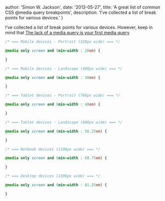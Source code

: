 
  author: 'Simon W. Jackson',
  date: '2013-05-27',
  title: 'A great list of common CSS @media query breakpoints',
  description: 'I’ve collected a list of break points for various devices.'
}


I’ve collected a list of break points for various devices. However, keep in mind that [The lack of a media query is your first media query](https://web.archive.org/web/20140206061024/https://twitter.com/bryanrieger)

```css
/* === Mobile devices - Portrait (320px wide) === */

@media only screen and (min-width : 20em) {

}

/* === Mobile devices - Landscape (480px wide) === */

@media only screen and (min-width : 30em) {

}

/* === Tablet devices - Portrait (768px wide) === */

@media only screen and (min-width : 48em) {

}

/* === Tablet devices - Landscape (900px wide) === */

@media only screen and (min-width : 56.25em) {

}

/* === Netbook devices (1100px wide) === */

@media only screen and (min-width : 68.75em) {

}

/* === Desktop devices (1300px wide) === */

@media only screen and (min-width : 81.25em) {

}
```
